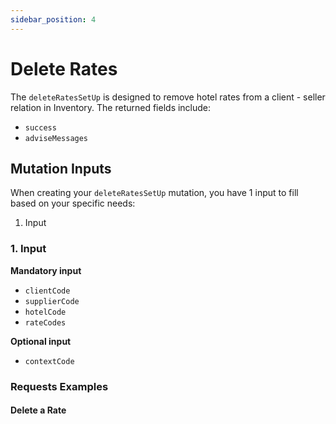 ```yaml
---
sidebar_position: 4
---
```




# Delete Rates

The `deleteRatesSetUp` is designed to remove hotel rates from a client - seller relation in Inventory. The returned fields include:

* `success`
* `adviseMessages`

## Mutation Inputs

When creating your `deleteRatesSetUp` mutation, you have 1 input to fill based on your specific needs:

1. Input

### 1. Input   

**Mandatory input**
* `clientCode`
* `supplierCode`
* `hotelCode`
* `rateCodes`

**Optional input**
* `contextCode`

### Requests Examples

#### Delete a Rate

<GraphqlSample query={deleteRatesSetUpMutation} variables={deleteRatesSetUpVariables} />
